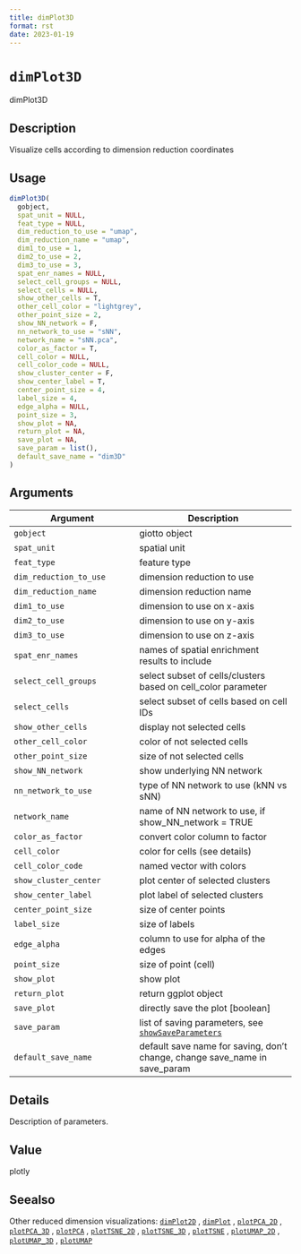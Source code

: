```yaml
--- 
title: dimPlot3D 
format: rst 
date: 2023-01-19 
--- 
```

# `dimPlot3D`

dimPlot3D


## Description

Visualize cells according to dimension reduction coordinates


## Usage

```r
dimPlot3D(
  gobject,
  spat_unit = NULL,
  feat_type = NULL,
  dim_reduction_to_use = "umap",
  dim_reduction_name = "umap",
  dim1_to_use = 1,
  dim2_to_use = 2,
  dim3_to_use = 3,
  spat_enr_names = NULL,
  select_cell_groups = NULL,
  select_cells = NULL,
  show_other_cells = T,
  other_cell_color = "lightgrey",
  other_point_size = 2,
  show_NN_network = F,
  nn_network_to_use = "sNN",
  network_name = "sNN.pca",
  color_as_factor = T,
  cell_color = NULL,
  cell_color_code = NULL,
  show_cluster_center = F,
  show_center_label = T,
  center_point_size = 4,
  label_size = 4,
  edge_alpha = NULL,
  point_size = 3,
  show_plot = NA,
  return_plot = NA,
  save_plot = NA,
  save_param = list(),
  default_save_name = "dim3D"
)
```


## Arguments

Argument      |Description
------------- |----------------
`gobject`     |     giotto object
`spat_unit`     |     spatial unit
`feat_type`     |     feature type
`dim_reduction_to_use`     |     dimension reduction to use
`dim_reduction_name`     |     dimension reduction name
`dim1_to_use`     |     dimension to use on x-axis
`dim2_to_use`     |     dimension to use on y-axis
`dim3_to_use`     |     dimension to use on z-axis
`spat_enr_names`     |     names of spatial enrichment results to include
`select_cell_groups`     |     select subset of cells/clusters based on cell_color parameter
`select_cells`     |     select subset of cells based on cell IDs
`show_other_cells`     |     display not selected cells
`other_cell_color`     |     color of not selected cells
`other_point_size`     |     size of not selected cells
`show_NN_network`     |     show underlying NN network
`nn_network_to_use`     |     type of NN network to use (kNN vs sNN)
`network_name`     |     name of NN network to use, if show_NN_network = TRUE
`color_as_factor`     |     convert color column to factor
`cell_color`     |     color for cells (see details)
`cell_color_code`     |     named vector with colors
`show_cluster_center`     |     plot center of selected clusters
`show_center_label`     |     plot label of selected clusters
`center_point_size`     |     size of center points
`label_size`     |     size of labels
`edge_alpha`     |     column to use for alpha of the edges
`point_size`     |     size of point (cell)
`show_plot`     |     show plot
`return_plot`     |     return ggplot object
`save_plot`     |     directly save the plot [boolean]
`save_param`     |     list of saving parameters, see [`showSaveParameters`](#showsaveparameters)
`default_save_name`     |     default save name for saving, don't change, change save_name in save_param


## Details

Description of parameters.


## Value

plotly


## Seealso

Other reduced dimension visualizations:
 [`dimPlot2D`](#dimplot2d) ,
 [`dimPlot`](#dimplot) ,
 [`plotPCA_2D`](#plotpca2d) ,
 [`plotPCA_3D`](#plotpca3d) ,
 [`plotPCA`](#plotpca) ,
 [`plotTSNE_2D`](#plottsne2d) ,
 [`plotTSNE_3D`](#plottsne3d) ,
 [`plotTSNE`](#plottsne) ,
 [`plotUMAP_2D`](#plotumap2d) ,
 [`plotUMAP_3D`](#plotumap3d) ,
 [`plotUMAP`](#plotumap)


